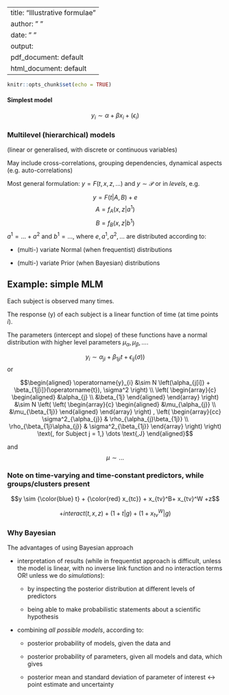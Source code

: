 
---
title: "Illustrative formulae"
author: " "
date: "   "
output:
  pdf_document: default
  html_document: default
---

```r
knitr::opts_chunk$set(echo = TRUE)
```


#### Simplest model

$$y_i \sim \alpha + \beta x_i + (\epsilon_i)$$


### Multilevel (hierarchical) models 

(linear or generalised, with discrete or continuous variables)

May include cross-correlations, grouping dependencies,  dynamical aspects (e.g. auto-correlations)

Most general formulation: $y = F(t, x, z, ...)$ and $y \sim {\mathcal P}$ or in _levels_, e.g.

$$y = F(t | A , B) + e$$
$$A =f_A(x,z|a^1)$$
$$B = f_B(x,z|b^1)$$
$a^1 = ...+a^2$ and $b^1 =...$, where $e, a^1 , a^2 , ...$ are distributed according to:

- (multi-) variate Normal (when frequentist) distributions

- (multi-) variate Prior (when Bayesian) distributions



## Example: simple MLM

Each subject is observed many times. 

The response (y) of each subject is a linear function of time (at time points $i$). 

The parameters (intercept and slope) of these functions have a normal distribution with higher level parameters $\mu_{\alpha},  \mu_{\beta}, ...$.


$$y_i \sim \alpha_{ji} + \beta_{1ji} t + \epsilon_{ij}(\sigma))$$
or


$$\begin{aligned}
  \operatorname{y}_{i}  &\sim N \left(\alpha_{j[i]} + \beta_{1j[i]}(\operatorname{t}), \sigma^2 \right) \\    
\left(
  \begin{array}{c} 
    \begin{aligned}
      &\alpha_{j} \\
      &\beta_{1j}
    \end{aligned}
  \end{array}
\right)
  &\sim N \left(
\left(
  \begin{array}{c} 
    \begin{aligned}
      &\mu_{\alpha_{j}} \\
      &\mu_{\beta_{1j}}
    \end{aligned}
  \end{array}
\right)
, 
\left(
  \begin{array}{cc}
     \sigma^2_{\alpha_{j}} & \rho_{\alpha_{j}\beta_{1j}} \\ 
     \rho_{\beta_{1j}\alpha_{j}} & \sigma^2_{\beta_{1j}}
  \end{array}
\right)
 \right)
    \text{, for Subject j = 1,} \dots \text{,J}
\end{aligned}$$

and $$ \mu \sim ...$$

### Note on time-varying and time-constant predictors, while groups/clusters present

$$y \sim {\color{blue} t} + {\color{red} x_{tc}} + x_{tv}^B+ x_{tv}^W +z$$ 

$$+ interact(t,x,z) + (1+t|g) + (1+x_{tv}^W|g)$$


### Why Bayesian

The advantages of using Bayesian approach

- interpretation of results (while in frequentist approach is difficult, unless the model is linear, with no inverse link function and no interaction terms OR! unless we do _simulations_):

    - by inspecting the posterior distribution at different levels of predictors

    - being able to make probabilistic statements about a scientific hypothesis


- combining _all possible models_, according to: 

    - posterior probability of models, given the data and 
    
    - posterior probability of parameters, given all models and data, which gives
    
    - posterior mean and standard deviation of parameter of interest <-> point estimate and uncertainty 

